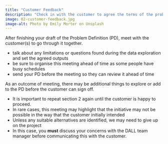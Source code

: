 ```yaml
---
title: "Customer Feedback"
description: "Check in with the customer to agree the terms of the problem definition and gain further understanding of the problem."
image: 02-customer-feedback.jpg
image-alt: Photo by Emily Morter on Unsplash
---
```


After finishing your draft of the Problem Definition (PD), meet with the customer(s) to go through it together.

- talk about any limitations or questions found during the data exploration and set the agreed outputs
- be sure to organise this meeting ahead of time as some people have busy schedules
- send your PD before the meeting so they can review it ahead of time

As an outcome of meeting, there may be additional things to explore or add to the PD before the customer can sign off.

- It is important to repeat section 2 again until the customer is happy to proceed.
- In rare cases, this meeting may highlight that the initiative may not be possible in the way that the customer initially intended
- Unless any suitable alternatives are identified, we may need to give up on the project
- In this case, you **must** discuss your concerns with the DALL team manager before communicating this with the customer.